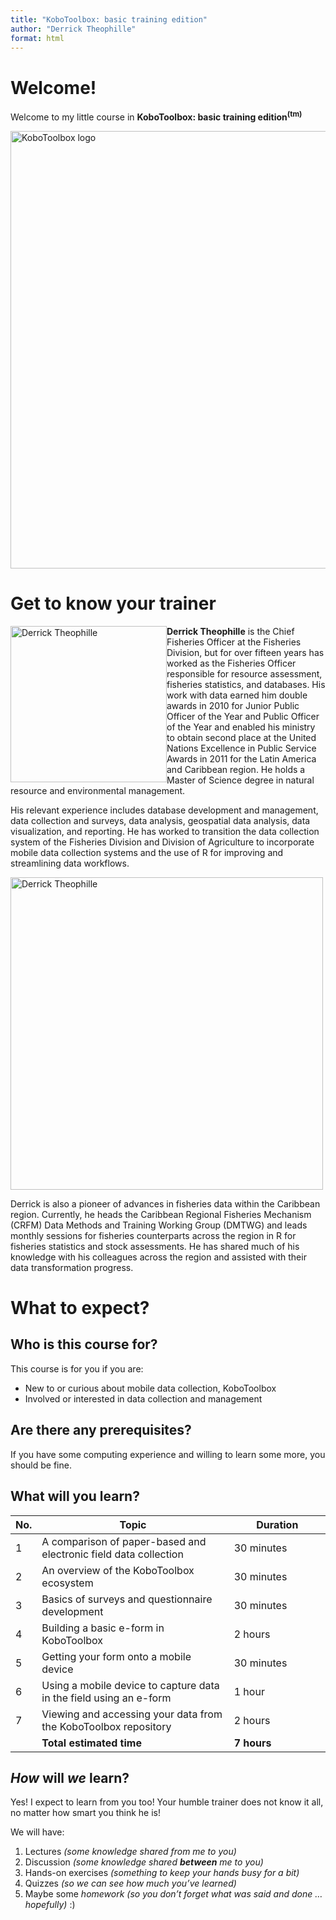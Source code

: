 ```yaml
---
title: "KoboToolbox: basic training edition"
author: "Derrick Theophille"
format: html
---
```


# Welcome!
Welcome to my little course in **KoboToolbox: basic training edition^(tm)^**

<img src="kobotoolbox-logo-lrg.png" alt="KoboToolbox logo" width="700"/>

# Get to know your trainer 

<img style="float: left;" src="IMG-20201228-WA0004.jpg" alt="Derrick Theophille" width="250"/>

**Derrick Theophille** is the Chief Fisheries Officer at the Fisheries Division, but for over fifteen years has worked as the Fisheries Officer responsible for resource assessment, fisheries statistics, and databases. His work with data earned him double awards in 2010 for Junior Public Officer of the Year and Public Officer of the Year and enabled his ministry to obtain second place at the United Nations Excellence in Public Service Awards in 2011 for the Latin America and Caribbean region. He holds a Master of Science degree in natural resource and environmental management.

His relevant experience includes database development and management, data collection and surveys, data analysis, geospatial data analysis, data visualization, and reporting. He has worked to transition the data collection system of the Fisheries Division and Division of Agriculture to incorporate mobile data collection systems and the use of R for improving and streamlining data workflows.

<img style="float: center;" src="derrick-crfm-r-training.jpg" alt="Derrick Theophille" height="500"/>

Derrick is also a pioneer of advances in fisheries data within the Caribbean region. Currently, he heads the Caribbean Regional Fisheries Mechanism (CRFM) Data Methods and Training Working Group (DMTWG) and leads monthly sessions for fisheries counterparts across the region in R for fisheries statistics and stock assessments. He has shared much of his knowledge with his colleagues across the region and assisted with their data transformation progress.


# What to expect?

## Who is this course for?

This course is for you if you are:

- New to or curious about mobile data collection, KoboToolbox
- Involved or interested in data collection and management

## Are there any prerequisites?

If you have some computing experience and willing to learn some more, you should be fine.

## What will you learn?

| **No.** | **Topic**                                                          | **Duration** |
| ------ | ------------------------------------------------------------------ | --------------------------------- |
| 1      | A comparison of paper-based and electronic field data collection   | 30 minutes                        |
| 2      | An overview of the KoboToolbox ecosystem                           | 30 minutes                        |
| 3      | Basics of surveys and questionnaire development                    | 30 minutes                        |
| 4      | Building a basic e-form in KoboToolbox                             | 2 hours                           |
| 5      | Getting your form onto a mobile device                             | 30 minutes                        |
| 6      | Using a mobile device to capture data in the field using an e-form | 1 hour                            |
| 7      | Viewing and accessing your data from the KoboToolbox repository    | 2 hours                           |
|        | **Total estimated time**                                           | **7 hours**                       |

## *How* will *we* learn?

Yes! I expect to learn from you too! Your humble trainer does not know it all, no matter how smart you think he is!

We will have:

1. Lectures *(some knowledge shared from me to you)*
2. Discussion *(some knowledge shared **between** me to you)*
3. Hands-on exercises *(something to keep your hands busy for a bit)*
4. Quizzes *(so we can see how much you've learned)*
5. Maybe some *homework* *(so you don't forget what was said and done ...hopefully)* :)